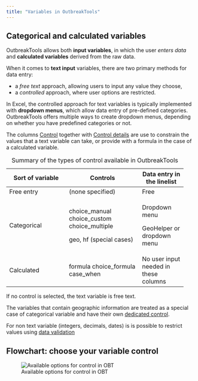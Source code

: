 ```yaml
---
title: "Variables in OutbreakTools"
---
```


## Categorical and calculated variables

OutbreakTools allows both **input variables**, in which the user *enters data* and **calculated variables** derived from the raw data.

When it comes to **text input** variables, there are two primary methods for data entry: 

- a *free text* approach, allowing users to input any value they choose, 
- a *controlled* approach, where user options are restricted. 

In Excel, the controlled approach for text variables is typically implemented with **dropdown menus**, which allow data entry of pre-defined categories. OutbreakTools offers multiple ways to create dropdown menus, depending on whether you have predefined categories or not. 

The columns [Control](#sec-var-control) together with [Control details](#sec-var-control-details) are use to constrain the values that a text variable can take, or provide with a formula in the case of a calculated variable.

+----------------------+---------------------------+----------------+
| Sort of variable     | Controls                  | Data entry in  |
|                      |                           | the linelist   |
+======================+===========================+================+
| Free entry           | (none specified)          | Free           |
+----------------------+---------------------------+----------------+
| Categorical          | choice_manual             | Dropdown menu  |
|                      | choice_custom             |                |
|                      | choice_multiple           |                |
|                      |                           |                |
|                      | geo, hf (special cases)   | GeoHelper or   |
|                      |                           | dropdown menu  |
+----------------------+---------------------------+----------------+
| Calculated           | formula                   | No user input  |
|                      | choice_formula            | needed in      |
|                      | case_when                 | these columns  |
+----------------------+---------------------------+----------------+
: Summary of the types of control available in OutbreakTools

::: {.callout-note}
If no control is selected, the text variable is free text.
:::

::: {.callout-note}
The variables that contain geographic information are treated as a special case of categorical variable and have their own [dedicated control](../reference/dictionary_sheet.qmd#sec-geo-data).
:::


::: {.callout-note}
For non text variable (integers, decimals, dates) is is possible to restrict values using [data validation](../reference/dictionary_sheet.qmd#sec-data-validation)
:::


## Flowchart: choose your variable control

![Available options for control in OBT](../images/im-128-var-control.png){fig-align="center"}